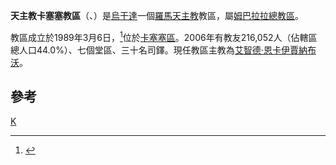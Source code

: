 {{Infobox Roman Catholic diocese
|Roman Catholic Diocese of = 天主教卡塞塞教區
|Latin name of diocese = Dioecesis Kasesensis
|image = Uganda - Diocesi di Kasese.png
|caption =
|location =烏干達
|territory =卡塞塞區
|population =216,052
|rite = 拉丁禮
|patron = 
|province = 姆巴拉拉
|established = 1989年
|cathedral =聖母升天主教座堂
|副主教座堂 =
|leadership = 主教
|website =
|教宗 = 
|metropolitan =
|ordinary = 艾智德·恩卡伊賈納布沃
|coadjutor bishop =
|emeritus =
}}

'''天主教卡塞塞教區'''（{{lang-la|Dioecesis Kasesensis}}、{{lang-en|Diocese of Kasese}}）是[[烏干達|烏干達]]一個[[羅馬天主教|羅馬天主教]]教區，屬[[天主教姆巴拉拉總教區|姆巴拉拉總教區]]。

教區成立於1989年3月6日，<ref>{{Cite web |url=http://www.vatican.va/holy_father/john_paul_ii/apost_constitutions/documents/hf_jp-ii_apc_19890306_kaseseensis_lt.html |title=成立教區的宗座憲令 |access-date=2014-03-02 |archive-date=2014-05-17 |archive-url=https://web.archive.org/web/20140517000529/http://www.vatican.va/holy_father/john_paul_ii/apost_constitutions/documents/hf_jp-ii_apc_19890306_kaseseensis_lt.html |dead-url=no }}</ref>位於[[卡塞塞區|卡塞塞區]]。2006年有教友216,052人（佔轄區總人口44.0%）、七個堂區、三十名司鐸。現任教區主教為[[艾智德·恩卡伊賈納布沃|艾智德·恩卡伊賈納布沃]]。

==參考==
{{reflist}}
[[Category:烏干達天主教教區|K]]
{{烏干達天主教教區}}